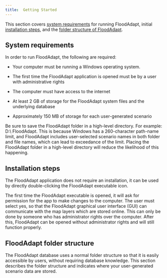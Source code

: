 ```yaml
---
title: 	Getting Started
---
```

This section covers [system requirements](#system-requirements) for running FloodAdapt, initial [installation steps](#installation-steps), and the [folder structure of FloodAdapt](#floodadapt-folder-structure).


## System requirements
In order to run FloodAdapt, the following are required:

* Your computer must be running a Windows operating system.

* The first time the FloodAdapt application is opened must be by a user with administrative rights

* The computer must have access to the internet

* At least 2 GB of storage for the FloodAdapt system files and the underlying database

* Approximately 150 MB of storage for each user-generated scenario

::: {.callout-warning}
Be sure to save the FloodAdapt folder in a high-level directory. For example: D:\\\ FloodAdapt. This is because Windows has a 260-character path-name limit, and FloodAdapt includes user-selected scenario names in both folder and file names, which can lead to exceedance of the limit. Placing the FloodAdapt folder in a high-level directory will reduce the likelihood of this happening.
:::

## Installation steps
The FloodAdapt application does not require an installation, it can be used by directly double-clicking the FloodAdapt executable icon.

The first time the FloodAdapt executable is opened, it will ask for permission for the app to make changes to the computer. The user must select yes, so that the FloodAdapt graphical user interface (GUI) can communicate with the map layers which are stored online. This can only be done by someone who has administrator rights over the computer. After this, FloodAdapt can be opened without administrator rights and will still function properly.

## FloodAdapt folder structure
The FloodAdapt database uses a normal folder structure so that it is easily accessible by users, without requiring database knowledge. This section describes the folder structure and indicates where your user-generated scenario data are stored.
